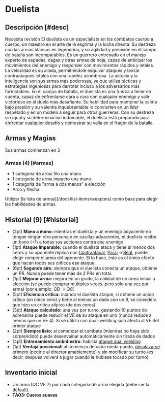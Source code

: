 
# Duelista

<Bleed>
  <Screenshot src={duelistPic} alt="placeholder" full />
</Bleed>

## Descripción [#desc]

<Callout type="warning" emoji="🔎">
  Necesita revisión
</Callout>
El duelista es un especialista en los combates cuerpo a cuerpo, un maestro en el
arte de la esgrima y la lucha directa. Su destreza con las armas blancas es legendaria,
y su agilidad y precisión en el campo de batalla son incomparables. Es un guerrero
entrenado en el manejo experto de espadas, dagas y otras armas de hoja, capaz de
anticipar los movimientos del enemigo y responder con movimientos rápidos y letales.
La velocidad es su aliada, permitiéndole esquivar ataques y lanzar contraataques
letales con una rapidez asombrosa. La astucia y la inteligencia son sus armas más
poderosas, ya que utiliza tácticas y estrategias ingeniosas para derrotar incluso
a los adversarios más formidables. En el campo de batalla, el duelista es una fuerza
a tener en cuenta, capaz de enfrentarse cara a cara con cualquier enemigo y salir
victorioso en el duelo más desafiante. Su habilidad para mantener la calma bajo presión
y su valentía inquebrantable lo convierten en un líder respetado y en un modelo a
seguir para otros guerreros. Con su destreza sin igual y su determinación indomable,
el duelista está preparado para enfrentar cualquier desafío y demostrar su valía
en el fragor de la batalla.

## Armas y Magias

Sus armas comienzan en 3

### Armas (4) [#armas]

- 1 categoría de arma filo una mano
- 1 categoría de arma impacto una mano
- 1 categoría de "arma a dos manos" a elección
- Arco y flecha

<Callout type="info" emoji="🔎">
  Utilizar [la lista de armas](/docs/list-items/weapons) como base para elegir las habilidades de armas.
</Callout>

## Historial (9) [#historial]

- (2pt) **Mano a mano:** <Pill type="p"/> mientras el duelista y un enemigo adyacente no tengan ningún otro personaje en casillas adyacentes, el duelista recibe un bono (+1) a todas sus acciones contra ese enemigo
- (1pt) **Ataque Imparable:** <Pill type="s"/> cuando el duelista ataca y tiene al menos dos ceros y su oponente replica con [Contraatacar](/docs/ruling-combat/05#5-1), [Parar](/docs/ruling-combat/05#5-2) o [Beat](/docs/ruling-combat/05#5-7), puede elegir romper el arma del oponente. Si lo hace, éste es el único efecto que hacen todos sus críticos ese ataque. 
- (6pt) **Segundo aire:** <Pill type="p"/> siempre que el duelista conecta un ataque, obtiene un PR. Nunca puede tener más de 2 PRs en total.
- (1pt) **Mejorar arma:** <Pill type="u"/> mejora en un grado, la calidad de un arma inicial a elección (se puede comprar múltiples veces, pero sólo una vez por arma) (por ejemplo: QD -> QC)
- (5pt) **Eficiencia crítica:** <Pill type="p"/> cuando el duelista ataque, si obtiene un único crítico (un único cero) y tiene al menos un dado con un 9, se considera que hizo un crítico atípico (de dos ceros)
- (3pt) **Ataque calculado:** <Pill type="s"/> una vez por turno, gastando 10 puntos de adrenalina puede reducir el VE de su ataque en uno (nunca reduce a menos que un VE 4). Si se utiliza con dual-weilding solo afecta al VE del primer ataque
- (2pt) **Siempre listo:** <Pill type="c"/> al comenzar el combate (mientras no haya sido sorprendido) puede desenvainar automáticamente sin tirada de dados
- (4pt) **Entrenamiento ambidiestro:** <Pill type="u"/> habilita [ataque dual wielding](/docs/ruling-combat/04#4-5)
- (1pt) **Ventaja posicional:** <Pill type="s"/> al comienzo de cada ronda puede, [desplazarse](/docs/ruling-combat/03#3-1) primero (pedirle al director amablemente) y sin modificar su turno (es decir, después volverá a jugar cuando le hubiese tocado por turno)

## Inventario inicial

- Un arma (QC VE 7) por cada categoria de arma elegida (debe ser la default)
- **TA03: Cueros suaves**
